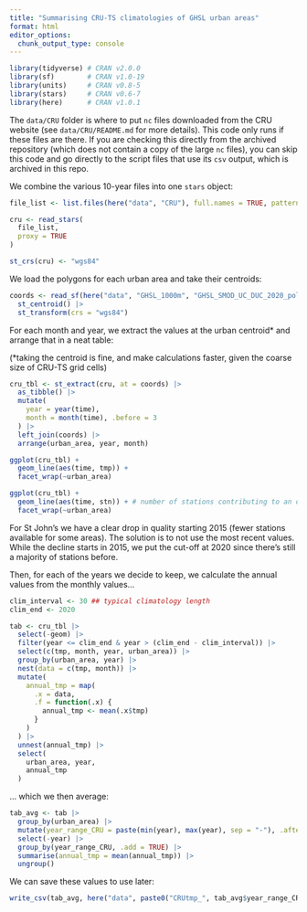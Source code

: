 ```yaml
---
title: "Summarising CRU-TS climatologies of GHSL urban areas"
format: html
editor_options: 
  chunk_output_type: console
---
```


```r
library(tidyverse) # CRAN v2.0.0
library(sf)        # CRAN v1.0-19
library(units)     # CRAN v0.8-5
library(stars)     # CRAN v0.6-7
library(here)      # CRAN v1.0.1
```

The `data/CRU` folder is where to put `nc` files downloaded from the CRU website (see `data/CRU/README.md` for more details). This code only runs if these files are there. If you are checking this directly from the archived repository (which does not contain a copy of the large `nc` files), you can skip this code and go directly to the script files that use its `csv` output, which is archived in this repo.

We combine the various 10-year files into one `stars` object:

```r
file_list <- list.files(here("data", "CRU"), full.names = TRUE, pattern = "*.nc")

cru <- read_stars(
  file_list,
  proxy = TRUE
)

st_crs(cru) <- "wgs84"
```

We load the polygons for each urban area and take their centroids:

```r
coords <- read_sf(here("data", "GHSL_1000m", "GHSL_SMOD_UC_DUC_2020_polygons_V2_0_R2023A.gpkg")) |>
  st_centroid() |>
  st_transform(crs = "wgs84")
```

For each month and year, we extract the values at the urban centroid* and arrange that in a neat table:

(*taking the centroid is fine, and make calculations faster, given the coarse size of CRU-TS grid cells)

```r
cru_tbl <- st_extract(cru, at = coords) |>
  as_tibble() |>
  mutate(
    year = year(time),
    month = month(time), .before = 3
  ) |>
  left_join(coords) |>
  arrange(urban_area, year, month)
```

```r
ggplot(cru_tbl) +
  geom_line(aes(time, tmp)) +
  facet_wrap(~urban_area)

ggplot(cru_tbl) +
  geom_line(aes(time, stn)) + # number of stations contributing to an obs
  facet_wrap(~urban_area)
```

For St John's we have a clear drop in quality starting 2015 (fewer stations available for some areas). 
The solution is to not use the most recent values. While the decline starts in 2015, we put the cut-off at 2020 since there's still a majority of stations before.

Then, for each of the years we decide to keep, we calculate the annual values from the monthly values...

```r
clim_interval <- 30 ## typical climatology length
clim_end <- 2020

tab <- cru_tbl |>
  select(-geom) |>
  filter(year <= clim_end & year > (clim_end - clim_interval)) |>
  select(c(tmp, month, year, urban_area)) |>
  group_by(urban_area, year) |>
  nest(data = c(tmp, month)) |>
  mutate(
    annual_tmp = map(
      .x = data,
      .f = function(.x) {
        annual_tmp <- mean(.x$tmp)
      }
    )
  ) |>
  unnest(annual_tmp) |>
  select(
    urban_area, year,
    annual_tmp
  )
```

... which we then average:

```r
tab_avg <- tab |>
  group_by(urban_area) |>
  mutate(year_range_CRU = paste(min(year), max(year), sep = "-"), .after = 2) |>
  select(-year) |>
  group_by(year_range_CRU, .add = TRUE) |>
  summarise(annual_tmp = mean(annual_tmp)) |>
  ungroup()
```

We can save these values to use later:

```r
write_csv(tab_avg, here("data", paste0("CRUtmp_", tab_avg$year_range_CRU[1], ".csv")))
```
